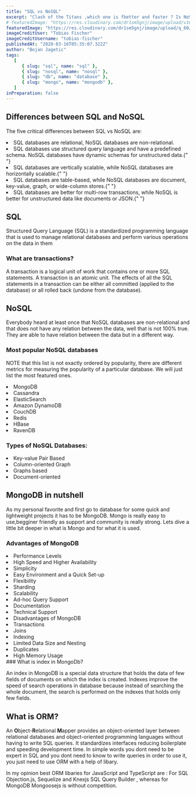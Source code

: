 ```yaml
---
title: "SQL vs NoSQL"
excerpt: "Clash of the Titans ,which one is fbetter and faster ? Is NoSQL faster than SQL? Not really, as well as the SQL is not faster than NoSQL. Which one to choose than? Both have advantages and disadvantages, lets dig deeper and findout. "
# featuredImage: "https://res.cloudinary.com/dr1sm5gnj/image/upload/v1645127894/igutech/b12_dk90fa.jpg"
featuredImage: "https://res.cloudinary.com/dr1sm5gnj/image/upload/q_60/v1645140440/igutech/tobias-fischer-PkbZahEG2Ng-unsplash_i3cx8b.jpg"
imageCreditUser: "Tobias Fischer"
imageCreditUsername: "tobias-fischer"
publishedAt: "2020-03-16T05:35:07.322Z"
author: "Bojan Jagetic"
tags:
   [
      { slug: "sql", name: "sql" },
      { slug: "nosql", name: "nosql" },
      { slug: "db", name: "database" },
      { slug: "mongo", name: "mongodb" },
   ]
inPreparation: false
---
```


## Differences between SQL and NoSQL

The five critical differences between SQL vs NoSQL are:

<LgList>
   <li>SQL databases are relational, NoSQL databases are non-relational. </li>
   <li>
      SQL databases use structured query language and have a predefined schema.
      NoSQL databases have dynamic schemas for unstructured data.{" "}
   </li>
   <li>
      SQL databases are vertically scalable, while NoSQL databases are
      horizontally scalable.{" "}
   </li>
   <li>
      SQL databases are table-based, while NoSQL databases are document,
      key-value, graph, or wide-column stores.{" "}
   </li>
   <li>
      SQL databases are better for multi-row transactions, while NoSQL is better
      for unstructured data like documents or JSON.{" "}
   </li>
</LgList>

## SQL

Structured Query Language (SQL) is a standardized programming language that is used to manage relational databases and perform various operations on the data in them

### What are transactions?

<QouteComponent>
   A transaction is a logical unit of work that contains one or more SQL
   statements. A transaction is an atomic unit. The effects of all the SQL
   statements in a transaction can be either all committed (applied to the
   database) or all rolled back (undone from the database).
</QouteComponent>

## NoSQL

Everybody heard at least once that NoSQL databases are non-relational and that does not have any relation between the data, well that is not 100% true. They are able to have relation between the data but in a different way.

### Most popular NoSQL databases

NOTE that this list is not exactly ordered by popularity, there are different metrics for measuring the popularity of a particular database. We will just list the most featured ones.

<SmList>
   <li>MongoDB </li>
   <li>Cassandra </li>
   <li>ElasticSearch </li>
   <li>Amazon DynamoDB </li>
   <li>CouchDB </li>
   <li>Redis </li>
   <li>HBase </li>
   <li>RavenDB </li>
</SmList>

### Types of NoSQL Databases:

<SmList>
   <li>Key-value Pair Based </li>
   <li>Column-oriented Graph </li>
   <li>Graphs based </li>
   <li>Document-oriented </li>
</SmList>

## MongoDB in nutshell

As my personal favorite and first go to database for some quick and lightweight projects it has to be MongoDB.
Mongo is really easy to use,begginer friendly as support and community is really strong. Lets dive a little bit deeper in
what is Mongo and for what it is used.

### Advantages of MongoDB

<SmList>

<li>Performance Levels</li>
<li>High Speed and Higher Availability</li>
<li>Simplicity</li>
<li>Easy Environment and a Quick Set-up</li>
<li>Flexibility</li>
<li>Sharding</li>
<li>Scalability</li>
<li>Ad-hoc Query Support</li>
<li>Documentation</li>
<li>Technical Support</li>
<li>Disadvantages of MongoDB</li>
<li>Transactions</li>
<li>Joins</li>
<li>Indexing</li>
<li>Limited Data Size and Nesting</li>
<li>Duplicates</li>
<li>High Memory Usage </li>
</SmList>
### What is index in MongoDb?

An index in MongoDB is a special data structure that holds the data of few fields of documents on which the index is created. Indexes improve the speed of search operations in database because instead of searching the whole document, the search is performed on the indexes that holds only few fields.

## What is ORM?

An <b>O</b>bject-<b>R</b>elational <b>M</b>apper provides an object-oriented layer between relational databases and object-oriented programming languages without having to write SQL queries. It standardizes interfaces reducing boilerplate and speeding development time.
In simple words you dont need to be expert in SQL and you dont need to know to write queries in order to use it, you just need to use ORM with a help of libary.

In my opinion best ORM libaries for JavaScript and TypeScript are : For SQL <Link href="https://vincit.github.io/objection.js/">Objection.js</Link>, <Link href="https://sequelize.org/">Sequelize</Link> and <Link href="https://knexjs.org/">Knexjs SQL Query Builder</Link> , whereas for MongoDB <Link href="https://mongoosejs.com/">Mongoosejs </Link> is without competition.
